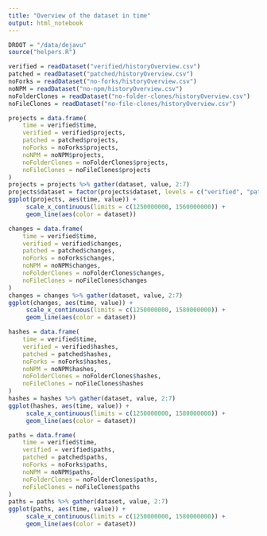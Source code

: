 ```yaml
---
title: "Overview of the dataset in time"
output: html_notebook
---
```


```r
DROOT = "/data/dejavu"
source("helpers.R")
```

```r
verified = readDataset("verified/historyOverview.csv")
patched = readDataset("patched/historyOverview.csv")
noForks = readDataset("no-forks/historyOverview.csv")
noNPM = readDataset("no-npm/historyOverview.csv")
noFolderClones = readDataset("no-folder-clones/historyOverview.csv")
noFileClones = readDataset("no-file-clones/historyOverview.csv")
```

```r
projects = data.frame(
    time = verified$time,
    verified = verified$projects,
    patched = patched$projects,
    noForks = noForks$projects,
    noNPM = noNPM$projects,
    noFolderClones = noFolderClones$projects,
    noFileClones = noFileClones$projects
)
projects = projects %>% gather(dataset, value, 2:7)
projects$dataset = factor(projects$dataset, levels = c("verified", "patched", "noForks", "noNPM", "noFolderClones", "noFileClones"))
ggplot(projects, aes(time, value)) +
     scale_x_continuous(limits = c(1250000000, 1560000000)) + 
     geom_line(aes(color = dataset))
```

```r
changes = data.frame(
    time = verified$time,
    verified = verified$changes,
    patched = patched$changes,
    noForks = noForks$changes,
    noNPM = noNPM$changes,
    noFolderClones = noFolderClones$changes,
    noFileClones = noFileClones$changes
)
changes = changes %>% gather(dataset, value, 2:7)
ggplot(changes, aes(time, value)) +
     scale_x_continuous(limits = c(1250000000, 1580000000)) + 
     geom_line(aes(color = dataset))
```

```r
hashes = data.frame(
    time = verified$time,
    verified = verified$hashes,
    patched = patched$hashes,
    noForks = noForks$hashes,
    noNPM = noNPM$hashes,
    noFolderClones = noFolderClones$hashes,
    noFileClones = noFileClones$hashes
)
hashes = hashes %>% gather(dataset, value, 2:7)
ggplot(hashes, aes(time, value)) +
     scale_x_continuous(limits = c(1250000000, 1580000000)) + 
     geom_line(aes(color = dataset))
```


```r
paths = data.frame(
    time = verified$time,
    verified = verified$paths,
    patched = patched$paths,
    noForks = noForks$paths,
    noNPM = noNPM$paths,
    noFolderClones = noFolderClones$paths,
    noFileClones = noFileClones$paths
)
paths = paths %>% gather(dataset, value, 2:7)
ggplot(paths, aes(time, value)) +
     scale_x_continuous(limits = c(1250000000, 1580000000)) + 
     geom_line(aes(color = dataset))
```

